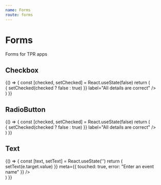 ```yaml
---
name: Forms
route: forms
---
```



# Forms

Forms for TPR apps

## Checkbox

<Playground>
  {() => {
		const [checked, setChecked] = React.useState(false)
		return (
			<div style={{ width: 400, padding: 10 }}>
				<Checkbox
					checked={checked}
					onChange={() => {
						setChecked(checked ? false : true)
					}}
					label="All details are correct"
				/>
			</div>
		)
  }}
</Playground>

## RadioButton

<Playground>
  {() => {
		const [checked, setChecked] = React.useState(false)
		return (
			<div style={{ width: 400, padding: 10  }}>
				<RadioButton
					value="radio_button_value"
					checked={checked}
					onChange={() => {
						setChecked(checked ? false : true)
					}}
					label="All details are correct"
				/>
			</div>
		)
  }}
</Playground>

## Text

<Playground>
  {() => {
		const [text, setText] = React.useState('')
		return (
			<div style={{ width: 400, padding: 10 }}>
				<InputText 
					type="text" 
					required={true}
					label="Event name" 
					hint="Must be between 6 and 8 digits long"
					input={{ 
						value: text, 
						onChange: (e) => setText(e.target.value)
					}} 
					meta={{
						touched: true,
						error: "Enter an event name"
					}} 
				/>
			</div>
		)
  }}
</Playground>